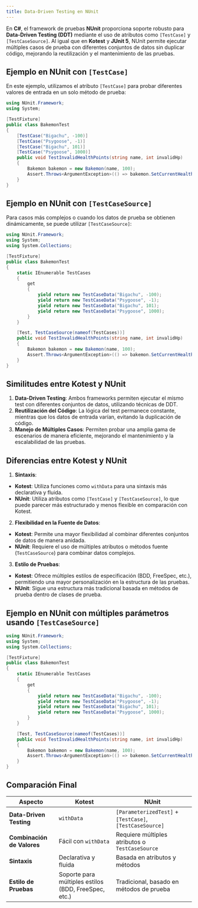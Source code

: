 ```yaml
---
title: Data-Driven Testing en NUnit
---
```


<ReadingTime/>

En **C#**, el framework de pruebas **NUnit** proporciona soporte robusto para **Data-Driven Testing (DDT)** mediante el uso de atributos como `[TestCase]` y `[TestCaseSource]`. Al igual que en **Kotest** y **JUnit 5**, NUnit permite ejecutar múltiples casos de prueba con diferentes conjuntos de datos sin duplicar código, mejorando la reutilización y el mantenimiento de las pruebas.

## Ejemplo en NUnit con `[TestCase]`

En este ejemplo, utilizamos el atributo `[TestCase]` para probar diferentes valores de entrada en un solo método de prueba:

```csharp showLineNumbers
using NUnit.Framework;
using System;

[TestFixture]
public class BakemonTest
{
    [TestCase("Bigachu", -100)]
    [TestCase("Psygoose", -1)]
    [TestCase("Bigachu", 101)]
    [TestCase("Psygoose", 1000)]
    public void TestInvalidHealthPoints(string name, int invalidHp)
    {
        Bakemon bakemon = new Bakemon(name, 100);
        Assert.Throws<ArgumentException>(() => bakemon.SetCurrentHealthPoints(invalidHp));
    }
}
```

## Ejemplo en NUnit con `[TestCaseSource]`

Para casos más complejos o cuando los datos de prueba se obtienen dinámicamente, se puede utilizar `[TestCaseSource]`:

```csharp showLineNumbers
using NUnit.Framework;
using System;
using System.Collections;

[TestFixture]
public class BakemonTest
{
    static IEnumerable TestCases
    {
        get
        {
            yield return new TestCaseData("Bigachu", -100);
            yield return new TestCaseData("Psygoose", -1);
            yield return new TestCaseData("Bigachu", 101);
            yield return new TestCaseData("Psygoose", 1000);
        }
    }

    [Test, TestCaseSource(nameof(TestCases))]
    public void TestInvalidHealthPoints(string name, int invalidHp)
    {
        Bakemon bakemon = new Bakemon(name, 100);
        Assert.Throws<ArgumentException>(() => bakemon.SetCurrentHealthPoints(invalidHp));
    }
}
```

## Similitudes entre Kotest y NUnit

1. **Data-Driven Testing**: Ambos frameworks permiten ejecutar el mismo test con diferentes conjuntos de datos, utilizando técnicas de DDT.
2. **Reutilización del Código**: La lógica del test permanece constante, mientras que los datos de entrada varían, evitando la duplicación de código.
3. **Manejo de Múltiples Casos**: Permiten probar una amplia gama de escenarios de manera eficiente, mejorando el mantenimiento y la escalabilidad de las pruebas.

## Diferencias entre Kotest y NUnit

1. **Sintaxis**:
 - **Kotest**: Utiliza funciones como `withData` para una sintaxis más declarativa y fluida.
 - **NUnit**: Utiliza atributos como `[TestCase]` y `[TestCaseSource]`, lo que puede parecer más estructurado y menos flexible en comparación con Kotest.
2. **Flexibilidad en la Fuente de Datos**:
 - **Kotest**: Permite una mayor flexibilidad al combinar diferentes conjuntos de datos de manera anidada.
 - **NUnit**: Requiere el uso de múltiples atributos o métodos fuente (`TestCaseSource`) para combinar datos complejos.
3. **Estilo de Pruebas**:
 - **Kotest**: Ofrece múltiples estilos de especificación (BDD, FreeSpec, etc.), permitiendo una mayor personalización en la estructura de las pruebas.
 - **NUnit**: Sigue una estructura más tradicional basada en métodos de prueba dentro de clases de prueba.

## Ejemplo en NUnit con múltiples parámetros usando `[TestCaseSource]`

```csharp showLineNumbers
using NUnit.Framework;
using System;
using System.Collections;

[TestFixture]
public class BakemonTest
{
    static IEnumerable TestCases
    {
        get
        {
            yield return new TestCaseData("Bigachu", -100);
            yield return new TestCaseData("Psygoose", -1);
            yield return new TestCaseData("Bigachu", 101);
            yield return new TestCaseData("Psygoose", 1000);
        }
    }

    [Test, TestCaseSource(nameof(TestCases))]
    public void TestInvalidHealthPoints(string name, int invalidHp)
    {
        Bakemon bakemon = new Bakemon(name, 100);
        Assert.Throws<ArgumentException>(() => bakemon.SetCurrentHealthPoints(invalidHp));
    }
}
```

## Comparación Final

| **Aspecto**                | **Kotest**                                           | **NUnit**                                                |
|----------------------------|------------------------------------------------------|----------------------------------------------------------|
| **Data-Driven Testing**    | `withData`                                           | `[ParameterizedTest]` + `[TestCase]`, `[TestCaseSource]` |
| **Combinación de Valores** | Fácil con `withData`                                 | Requiere múltiples atributos o `TestCaseSource`          |
| **Sintaxis**               | Declarativa y fluida                                 | Basada en atributos y métodos                            |
| **Estilo de Pruebas**      | Soporte para múltiples estilos (BDD, FreeSpec, etc.) | Tradicional, basado en métodos de prueba                 |

